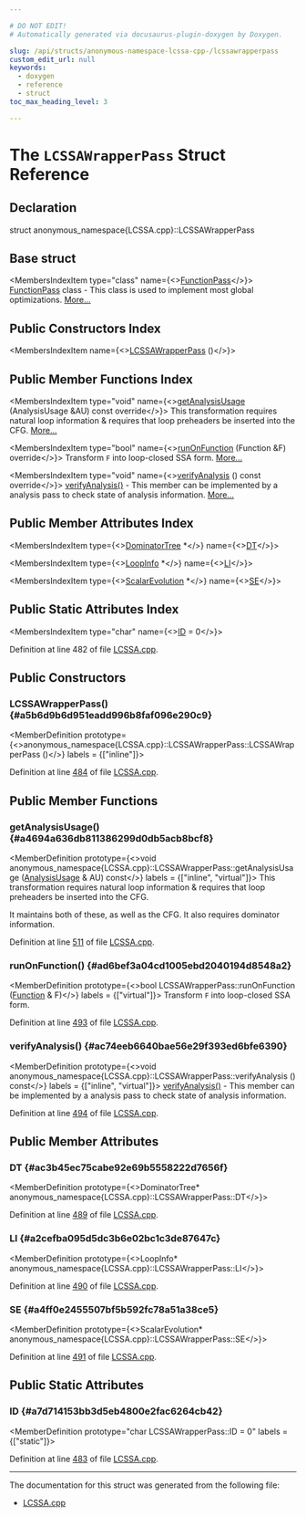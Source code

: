 ```yaml
---

# DO NOT EDIT!
# Automatically generated via docusaurus-plugin-doxygen by Doxygen.

slug: /api/structs/anonymous-namespace-lcssa-cpp-/lcssawrapperpass
custom_edit_url: null
keywords:
  - doxygen
  - reference
  - struct
toc_max_heading_level: 3

---
```





# The `LCSSAWrapperPass` Struct Reference

<DoxygenPage pluginConfig={pluginConfig}>



## Declaration

<CodeBlock>struct anonymous_namespace{LCSSA.cpp}::LCSSAWrapperPass</CodeBlock>

## Base struct

<MembersIndex>

<MembersIndexItem
  type="class"
  name={<><a href="/docs/api/classes/llvm/functionpass">FunctionPass</a></>}>
<a href="/docs/api/classes/llvm/functionpass">FunctionPass</a> class - This class is used to implement most global optimizations. <a href="/docs/api/classes/llvm/functionpass/#details">More...</a>
</MembersIndexItem>

</MembersIndex>

## Public Constructors Index

<MembersIndex>

<MembersIndexItem
  name={<><a href="#a5b6d9b6d951eadd996b8faf096e290c9">LCSSAWrapperPass</a> ()</>}>
</MembersIndexItem>

</MembersIndex>

## Public Member Functions Index

<MembersIndex>

<MembersIndexItem
  type="void"
  name={<><a href="#a4694a636db811386299d0db5acb8bcf8">getAnalysisUsage</a> (AnalysisUsage &amp;AU) const override</>}>
This transformation requires natural loop information &amp; requires that loop preheaders be inserted into the CFG. <a href="#a4694a636db811386299d0db5acb8bcf8">More...</a>
</MembersIndexItem>

<MembersIndexItem
  type="bool"
  name={<><a href="#ad6bef3a04cd1005ebd2040194d8548a2">runOnFunction</a> (Function &amp;F) override</>}>
Transform <code>F</code> into loop-closed SSA form. <a href="#ad6bef3a04cd1005ebd2040194d8548a2">More...</a>
</MembersIndexItem>

<MembersIndexItem
  type="void"
  name={<><a href="#ac74eeb6640bae56e29f393ed6bfe6390">verifyAnalysis</a> () const override</>}>
<a href="#ac74eeb6640bae56e29f393ed6bfe6390">verifyAnalysis()</a> - This member can be implemented by a analysis pass to check state of analysis information. <a href="#ac74eeb6640bae56e29f393ed6bfe6390">More...</a>
</MembersIndexItem>

</MembersIndex>

## Public Member Attributes Index

<MembersIndex>

<MembersIndexItem
  type={<><a href="/docs/api/classes/llvm/dominatortree">DominatorTree</a> &#42;</>}
  name={<><a href="#ac3b45ec75cabe92e69b5558222d7656f">DT</a></>}>
</MembersIndexItem>

<MembersIndexItem
  type={<><a href="/docs/api/classes/llvm/loopinfo">LoopInfo</a> &#42;</>}
  name={<><a href="#a2cefba095d5dc3b6e02bc1c3de87647c">LI</a></>}>
</MembersIndexItem>

<MembersIndexItem
  type={<><a href="/docs/api/classes/llvm/scalarevolution">ScalarEvolution</a> &#42;</>}
  name={<><a href="#a4ff0e2455507bf5b592fc78a51a38ce5">SE</a></>}>
</MembersIndexItem>

</MembersIndex>

## Public Static Attributes Index

<MembersIndex>

<MembersIndexItem
  type="char"
  name={<><a href="#a7d714153bb3d5eb4800e2fac6264cb42">ID</a> = 0</>}>
</MembersIndexItem>

</MembersIndex>


Definition at line 482 of file <a href="/docs/api/files/lib/lib/transforms/lib/transforms/utils/lcssa-cpp">LCSSA.cpp</a>.

<SectionDefinition>

## Public Constructors

### LCSSAWrapperPass() {#a5b6d9b6d951eadd996b8faf096e290c9}

<MemberDefinition
  prototype={<>anonymous&#95;namespace&#123;LCSSA.cpp&#125;::LCSSAWrapperPass::LCSSAWrapperPass ()</>}
  labels = {["inline"]}>

Definition at line <a href="/docs/api/files/lib/lib/transforms/lib/transforms/utils/lcssa-cpp/#l00484">484</a> of file <a href="/docs/api/files/lib/lib/transforms/lib/transforms/utils/lcssa-cpp">LCSSA.cpp</a>.
</MemberDefinition>

</SectionDefinition>

<SectionDefinition>

## Public Member Functions

### getAnalysisUsage() {#a4694a636db811386299d0db5acb8bcf8}

<MemberDefinition
  prototype={<>void anonymous&#95;namespace&#123;LCSSA.cpp&#125;::LCSSAWrapperPass::getAnalysisUsage (<a href="/docs/api/classes/llvm/analysisusage">AnalysisUsage</a> &amp; AU) const</>}
  labels = {["inline", "virtual"]}>
This transformation requires natural loop information &amp; requires that loop preheaders be inserted into the CFG.

It maintains both of these, as well as the CFG. It also requires dominator information.

Definition at line <a href="/docs/api/files/lib/lib/transforms/lib/transforms/utils/lcssa-cpp/#l00511">511</a> of file <a href="/docs/api/files/lib/lib/transforms/lib/transforms/utils/lcssa-cpp">LCSSA.cpp</a>.
</MemberDefinition>

### runOnFunction() {#ad6bef3a04cd1005ebd2040194d8548a2}

<MemberDefinition
  prototype={<>bool LCSSAWrapperPass::runOnFunction (<a href="/docs/api/classes/llvm/function">Function</a> &amp; F)</>}
  labels = {["virtual"]}>
Transform <code>F</code> into loop-closed SSA form.

Definition at line <a href="/docs/api/files/lib/lib/transforms/lib/transforms/utils/lcssa-cpp/#l00493">493</a> of file <a href="/docs/api/files/lib/lib/transforms/lib/transforms/utils/lcssa-cpp">LCSSA.cpp</a>.
</MemberDefinition>

### verifyAnalysis() {#ac74eeb6640bae56e29f393ed6bfe6390}

<MemberDefinition
  prototype={<>void anonymous&#95;namespace&#123;LCSSA.cpp&#125;::LCSSAWrapperPass::verifyAnalysis () const</>}
  labels = {["inline", "virtual"]}>
<a href="#ac74eeb6640bae56e29f393ed6bfe6390">verifyAnalysis()</a> - This member can be implemented by a analysis pass to check state of analysis information.

Definition at line <a href="/docs/api/files/lib/lib/transforms/lib/transforms/utils/lcssa-cpp/#l00494">494</a> of file <a href="/docs/api/files/lib/lib/transforms/lib/transforms/utils/lcssa-cpp">LCSSA.cpp</a>.
</MemberDefinition>

</SectionDefinition>

<SectionDefinition>

## Public Member Attributes

### DT {#ac3b45ec75cabe92e69b5558222d7656f}

<MemberDefinition
  prototype={<>DominatorTree&#42; anonymous&#95;namespace&#123;LCSSA.cpp&#125;::LCSSAWrapperPass::DT</>}>

Definition at line <a href="/docs/api/files/lib/lib/transforms/lib/transforms/utils/lcssa-cpp/#l00489">489</a> of file <a href="/docs/api/files/lib/lib/transforms/lib/transforms/utils/lcssa-cpp">LCSSA.cpp</a>.
</MemberDefinition>

### LI {#a2cefba095d5dc3b6e02bc1c3de87647c}

<MemberDefinition
  prototype={<>LoopInfo&#42; anonymous&#95;namespace&#123;LCSSA.cpp&#125;::LCSSAWrapperPass::LI</>}>

Definition at line <a href="/docs/api/files/lib/lib/transforms/lib/transforms/utils/lcssa-cpp/#l00490">490</a> of file <a href="/docs/api/files/lib/lib/transforms/lib/transforms/utils/lcssa-cpp">LCSSA.cpp</a>.
</MemberDefinition>

### SE {#a4ff0e2455507bf5b592fc78a51a38ce5}

<MemberDefinition
  prototype={<>ScalarEvolution&#42; anonymous&#95;namespace&#123;LCSSA.cpp&#125;::LCSSAWrapperPass::SE</>}>

Definition at line <a href="/docs/api/files/lib/lib/transforms/lib/transforms/utils/lcssa-cpp/#l00491">491</a> of file <a href="/docs/api/files/lib/lib/transforms/lib/transforms/utils/lcssa-cpp">LCSSA.cpp</a>.
</MemberDefinition>

</SectionDefinition>

<SectionDefinition>

## Public Static Attributes

### ID {#a7d714153bb3d5eb4800e2fac6264cb42}

<MemberDefinition
  prototype="char LCSSAWrapperPass::ID = 0"
  labels = {["static"]}>

Definition at line <a href="/docs/api/files/lib/lib/transforms/lib/transforms/utils/lcssa-cpp/#l00483">483</a> of file <a href="/docs/api/files/lib/lib/transforms/lib/transforms/utils/lcssa-cpp">LCSSA.cpp</a>.
</MemberDefinition>

</SectionDefinition>

<hr/>

The documentation for this struct was generated from the following file:

<ul>
<li><a href="/docs/api/files/lib/lib/transforms/lib/transforms/utils/lcssa-cpp">LCSSA.cpp</a></li>
</ul>

</DoxygenPage>
